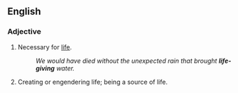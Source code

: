 {{also|lifegiving}}

==English==

===Adjective===
{{en-adj}}

# Necessary for [[life]].
#: ''We would have died without the unexpected rain that brought '''life-giving''' water.''
# Creating or engendering life; being a source of life.